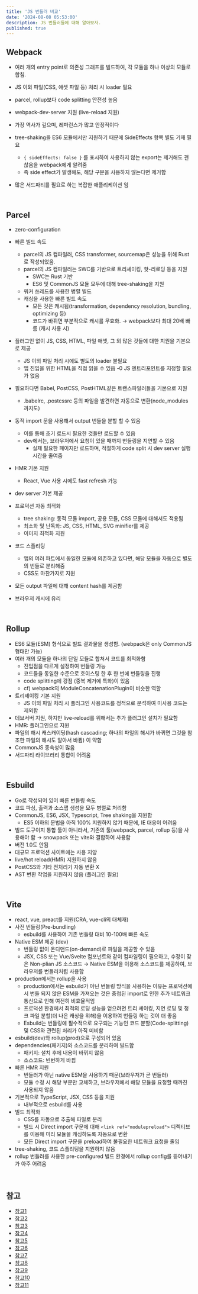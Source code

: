 ```yaml
---
title: 'JS 번들러 비교'
date: '2024-08-08 05:53:00'
description: JS 번들러들에 대해 알아보자.
published: true
---
```


## Webpack

- 여러 개의 entry point로 의존성 그래프를 빌드하여, 각 모듈을 하나 이상의 모듈로 합침.
- JS 이외 파일(CSS, 애셋 파일 등) 처리 시 loader 필요
- parcel, rollup보다 code splitting 안전성 높음
- webpack-dev-server 지원 (live-reload 지원)
- 가장 역사가 깊으며, 레퍼런스가 많고 안정적이다
- tree-shaking을 ES6 모듈에서만 지원하기 때문에 SideEffects 항목 별도 기재 필요

  - `{ sideEffects: false }` 를 표시하여 사용하지 않는 export는 제거해도 괜찮음을 webpack에게 알려줌
  - 즉 side effect가 발생해도, 해당 구문을 사용하지 않는다면 제거함

- 많은 서드파티를 필요로 하는 복잡한 애플리케이션 임

<br />

## Parcel

- zero-configuration

- 빠른 빌드 속도

  - parcel의 JS 컴파일러, CSS transformer, sourcemap은 성능을 위해 Rust로 작성되었음.
  - parcel의 JS 컴파일러는 SWC를 기반으로 트리셰이킹, 핫-리로딩 등을 지원
    - SWC는 Rust 기반
    - ES6 및 CommonJS 모듈 모두에 대해 tree-shaking을 지원
  - 워커 쓰레드를 사용한 병렬 빌드
  - 캐싱을 사용한 빠른 빌드 속도
    - 모든 것은 캐시됨(transformation, dependency resolution, bundling, optimizing 등)
    - 코드가 바뀌면 부분적으로 캐시를 무효화. → webpack보다 최대 20배 빠름 (캐시 사용 시)

- 플러그인 없이 JS, CSS, HTML, 파일 애셋, 그 외 많은 것들에 대한 지원을 기본으로 제공

  - JS 이외 파일 처리 시에도 별도의 loader 불필요
  - 앱 진입을 위한 HTML을 직접 읽을 수 있음
    -0 JS 엔트리포인트를 지정할 필요가 없음

- 필요하다면 Babel, PostCSS, PostHTML같은 트랜스파일러들을 기본으로 지원

  - .babelrc, .postcssrc 등의 파일을 발견하면 자동으로 변환(node_modules까지도)

- 동적 import 문을 사용해서 output 번들을 분할 할 수 있음
  - 이를 통해 초기 로드시 필요한 것들만 로드할 수 있음
  - dev에서는, 브라우저에서 요청이 있을 때까지 번들링을 지연할 수 있음
    - 실제 필요한 페이지만 로드하며, 적절하게 code split 시 dev server 실행 시간을 줄여줌
- HMR 기본 지원
  - React, Vue 사용 시에도 fast refresh 가능
- dev server 기본 제공
- 프로덕션 자동 최적화
  - tree shaking: 동적 모듈 import, 공용 모듈, CSS 모듈에 대해서도 적용됨
  - 최소화 및 난독화: JS, CSS, HTML, SVG minifier를 제공
  - 이미지 최적화 지원
- 코드 스플리팅
  - 앱의 여러 파트에서 동일한 모듈에 의존하고 있다면, 해당 모듈을 자동으로 별도의 번들로 분리해줌
  - CSS도 마찬가지로 지원
- 모든 output 파일에 대해 content hash를 제공함
- 브라우저 캐시에 유리

<br />

## Rollup

- ES6 모듈(ESM) 형식으로 빌드 결과물을 생성함. (webpack은 only CommonJS 형태만 가능)
- 여러 개의 모듈을 하나의 단일 모듈로 합쳐서 코드를 최적화함
  - 진입점을 다르게 설정하여 번들링 가능
  - 코드들을 동일한 수준으로 호이스팅 한 후 한 번에 번들링을 진행
  - code splitting에 강점 (중복 제거에 특화)이 있음
  - cf) webpack의 ModuleConcatenationPlugin이 비슷한 역할
- 트리셰이킹 기본 지원
  - JS 이외 파일 처리 시 플러그인 사용코드를 정적으로 분석하여 미사용 코드는 제외함
- 데브서버 지원, 하지만 live-reload를 위해서는 추가 플러그인 설치가 필요함
- HMR: 플러그인으로 지원
- 파일의 해시 캐스캐이딩(hash cascading; 하나의 파일의 해시가 바뀌면 그것을 참조한 파일의 해시도 알아서 바뀜) 이 약함
- CommonJS 종속성이 많음
- 서드파티 라이브러리 통합이 어려움

<br />

## Esbuild

- Go로 작성되어 있어 빠른 번들링 속도
- 코드 파싱, 출력과 소스맵 생성을 모두 병렬로 처리함
- CommonJS, ES6, JSX, Typescript, Tree shaking을 지원함
  - ES5 이하의 문법을 아직 100% 지원하지 않기 때문에, IE 대응이 어려움
- 빌드 도구이지 통합 툴이 아니라서, 기존의 툴(webpack, parcel, rollup 등)을 사용해야 함 → snowpack 또는 vite와 결합하여 사용함
- 버전 1.0도 안됨
- 대규모 프로덕션 사이트에는 사용 지양
- live/hot reload(HMR) 지원하지 않음
- PostCSS와 기타 전처리기 자동 변환 X
- AST 변환 작업을 지원하지 않음 (플러그인 필요)

<br />

## Vite

- react, vue, preact를 지원(CRA, vue-cli의 대체재)
- 사전 번들링(Pre-bundling)
  - esbuild를 사용하여 기존 번들링 대비 10-100배 빠른 속도
- Native ESM 제공 (dev)
  - 번들링 없이 온디맨드(on-demand)로 파일을 제공할 수 있음
  - JSX, CSS 또는 Vue/Svelte 컴포넌트와 같이 컴파일링이 필요하고, 수정이 잦은 Non-plian JS 소스코드 → Native ESM을 이용해 소스코드를 제공하여, 브라우저를 번들러처럼 사용함
- production에서는 rollup을 사용
  - production에서는 esbuild가 아닌 번들링 방식을 사용하는 이유는 프로덕션에서 번들 되지 않은 ESM을 가져오는 것은 중첩된 import로 인한 추가 네트워크 통신으로 인해 여전히 비효율적임
  - 프로덕션 환경에서 최적의 로딩 성능을 얻으려면 트리 셰이킹, 지연 로딩 및 청크 파일 분할(더 나은 캐싱을 위해)을 이용하여 번들링 하는 것이 더 좋음
  - Esbuild는 번들링에 필수적으로 요구되는 기능인 코드 분할(Code-splitting) 및 CSS와 관련된 처리가 아직 미비함
- esbuild(dev)와 rollup(prod)으로 구성되어 있음
- dependencies(패키지)와 소스코드를 분리하여 빌드함
  - 패키지: 설치 후에 내용이 바뀌지 않음
  - 소스코드: 빈번하게 바뀜
- 빠른 HMR 지원
  - 번들러가 아닌 native ESM을 사용하기 때문(브라우저가 곧 번들러)
  - 모듈 수정 시 해당 부분만 교체하고, 브라우저에서 해당 모듈을 요청할 때까진 사용되지 않음
- 기본적으로 TypeScript, JSX, CSS 등을 지원
  - 내부적으로 esbuild를 사용
- 빌드 최적화
  - CSS를 자동으로 추출해 파일로 분리
  - 빌드 시 Direct import 구문에 대해 `<link ref="modulepreload">` 디렉티브를 이용해 미리 모듈을 캐싱하도록 자동으로 변환
  - 모든 Direct import 구문을 preload하여 불필요한 네트워크 요청을 줄임
- tree-shaking, 코드 스플리팅을 지원하지 않음
- rollup 번들러를 사용한 pre-configured 빌드 환경에서 rollup config를 뜯어내기가 아주 어려움

<br />

## 참고

- [참고1](https://webpack.js.org/concepts/)
- [참고2](https://webpack.js.org/concepts/why-webpack/)
- [참고3](https://parceljs.org/)
- [참고4](https://heropy.blog/2018/01/20/parcel-1-start/)
- [참고5](https://rollupjs.org/guide/en/)
- [참고6](https://dantechblog.gatsbyjs.io/posts/rollup/)
- [참고7](https://vitejs-kr.github.io/guide/why.html)
- [참고8](https://vitejs-kr.github.io/guide/features.html#build-optimizations)
- [참고9](https://engineering.ab180.co/stories/webpack-to-vite)
- [참고10](https://ui.toast.com/posts/ko_20220127)
- [참고11](https://velog.io/@subin1224/Parcel-vs-Rollup-vs-Webpack-비교)
